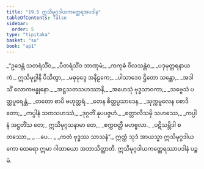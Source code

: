```yaml
---
title: "19.5 ဣသိမုဂ္ဂဒါယကတ္ထေရအပဒါန"
tableOfContents: false
sidebar:
  order: 5
type: "tipitaka"
basket: "su"
book: "ap1"
---
```



<DynamicBreadcrumb />

<Division number="24" book="ap1" e="ch" v="20" p="215">

<Paragraph number="2612" type="verses" book="ap1">
_“ဥဒေန္တံ သတရံသိံဝ,_  
_ပီတရံသိံဝ ဘာဏုမံ;_  
_ကကုဓံ ဝိလသန္တံဝ,_  
_ပဒုမုတ္တရနာယကံ._  

</Paragraph>

</Division>
<Division number="25" book="ap1" e="ch" v="20" p="215">

<Paragraph number="2613" type="verses" book="ap1">
ဣသိမုဂ္ဂါနိ ပိသိတွာ,_  
_မဓုခုဒ္ဒေ အနီဠကေ;_  
_ပါသာဒေဝ ဌိတော သန္တော,_  
_အဒါသိံ လောကဗန္ဓုနော._  

</Paragraph>

</Division>
<Division number="26" book="ap1" e="ch" v="20" p="215">

<Paragraph number="2614" type="verses" book="ap1">
_အဋ္ဌသတသဟဿာနိ,_  
_အဟေသုံ ဗုဒ္ဓသာဝကာ;_  
_သဗ္ဗေသံ ပတ္တပူရေန္တံ,_  
_တတော စာပိ ဗဟုတ္တရံ._  

</Paragraph>

</Division>
<Division number="27" book="ap1" e="ch" v="20" p="215">

<Paragraph number="2615" type="verses" book="ap1">
_တေန စိတ္တပ္ပသာဒေန,_  
_သုက္ကမူလေန စောဒိတော;_  
_ကပ္ပါနံ သတသဟဿံ,_  
_ဒုဂ္ဂတိံ နုပပဇ္ဇဟံ._  

</Paragraph>

</Division>
<Division number="28" book="ap1" e="ch" v="20" p="215">

<Paragraph number="2616" type="verses" book="ap1">
_စတ္တာလီသမှိ သဟဿေ,_  
_ကပ္ပါနံ အဋ္ဌတိံသ တေ;_  
ဣသိမုဂ္ဂသနာမာ တေ,_  
_စက္ကဝတ္တီ မဟဗ္ဗလာ._  

</Paragraph>

</Division>
<Division number="29" book="ap1" e="ch" v="20" p="216">

<Paragraph number="2617" type="verses" book="ap1">
_ပဋိသမ္ဘိဒါ စတဿော,_  
_ …ပေ… _  
_ကတံ ဗုဒ္ဓဿ သာသနံ”._  

</Paragraph>

<Paragraph number="2618" book="ap1">
ဣတ္ထံ သုဒံ အာယသ္မာ ဣသိမုဂ္ဂဒါယကော ထေရော ဣမာ ဂါထာယော အဘာသိတ္ထာတိ.

</Paragraph>
</Division>

<Paragraph number="2619" type="center" book="ap1">
ဣသိမုဂ္ဂဒါယကတ္ထေရဿာပဒါနံ ပဉ္စမံ.
</Paragraph>
